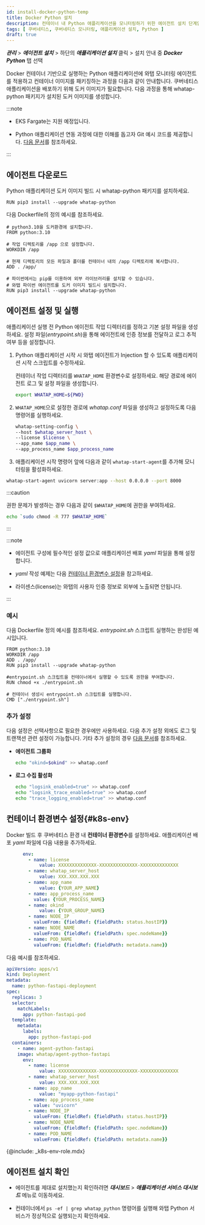 ```yaml
---
id: install-docker-python-temp
title: Docker Python 설치
description: 컨테이너 내 Python 애플리케이션을 모니터링하기 위한 에이전트 설치 단계입니다.
tags: [ 쿠버네티스, 쿠버네티스 모니터링, 애플리케이션 설치, Python ]
draft: true
---
```



***관리*** > ***에이전트 설치*** > 하단의 ***애플리케이션 설치*** 클릭 > 설치 안내 중 ***Docker Python*** 탭 선택

Docker 컨테이너 기반으로 실행하는 Python 애플리케이션에 와탭 모니터링 에이전트를 적용하고 컨테이너 이미지를 패키징하는 과정을 다음과 같이 안내합니다. 쿠버네티스 애플리케이션을 배포하기 위해 도커 이미지가 필요합니다. 다음 과정을 통해 whatap-python 패키지가 설치된 도커 이미지를 생성합니다.

:::note 

* EKS Fargate는 지원 예정입니다. 

* Python 애플리케이션 연동 과정에 대한 이해를 돕고자 Git 예시 코드를 제공합니다. [다음 문서](https://github.com/whatap/kuber-apm-boilerplate/tree/main/python/fastapi)를 참조하세요.

:::

## 에이전트 다운로드

Python 애플리케이션 도커 이미지 빌드 시 whatap-python 패키지를 설치하세요.

```docker
RUN pip3 install --upgrade whatap-python
```

다음 Dockerfile의 정의 예시를 참조하세요. 

```docker title='python ver 3.10'
# python3.10을 도커환경에 설치합니다.
FROM python:3.10

# 작업 디렉토리를 /app 으로 설정합니다.
WORKDIR /app

# 현재 디렉토리의 모든 파일과 폴더를 컨테이너 내의 /app 디렉토리에 복사합니다.
ADD . /app/

# 파이썬에서는 pip를 이용하여 외부 라이브러리를 설치할 수 있습니다. 
# 와탭 파이썬 에이전트를 도커 이미지 빌드시 설치합니다.
RUN pip3 install --upgrade whatap-python
```

## 에이전트 설정 및 실행

애플리케이션 실행 전 Python 에이전트 작업 디렉터리를 정하고 기본 설정 파일을 생성하세요. 설정 파일(*entrypoint.sh*)을 통해 에이전트에 인증 정보를 전달하고 로그 추적 여부 등을 설정합니다.

1. Python 애플리케이션 시작 시 와탭 에이전트가 Injection 할 수 있도록 애플리케이션 시작 스크립트를 수정하세요. 

    컨테이너 작업 디렉터리를 `WHATAP_HOME` 환경변수로 설정하세요. 해당 경로에 에이전트 로그 및 설정 파일을 생성합니다. 

    ```bash 
    export WHATAP_HOME=${PWD}
    ```

1. `WHATAP_HOME`으로 설정한 경로에 *whatap.conf* 파일을 생성하고 설정하도록 다음 명령어를 실행하세요.

    ```bash 
    whatap-setting-config \
    --host $whatap_server_host \
    --license $license \
    --app_name $app_name \
    --app_process_name $app_process_name
    ```
1. 애플리케이션 시작 명령어 앞에 다음과 같이 `whatap-start-agent`를 추가해 모니터링을 활성화하세요. 

  ```bash 
  whatap-start-agent uvicorn server:app --host 0.0.0.0 --port 8000
  ```

:::caution

권한 문제가 발생하는 경우 다음과 같이 `$WHATAP_HOME`에 권한을 부여하세요.

```bash
echo `sudo chmod -R 777 $WHATAP_HOME`
```

:::

:::note 

* 에이전트 구성에 필수적인 설정 값으로 애플리케이션 배포 *yaml* 파일을 통해 설정합니다.

* *yaml* 작성 예제는 다음 [컨테이너 환경변수 설정](#k8s-env)을 참고하세요.

* 라이센스(license)는 와탭의 사용자 인증 정보로 외부에 노출되면 안됩니다.

:::

### 예시

다음 Dockerfile 정의 예시를 참조하세요. *entrypoint.sh* 스크립트 실행하는 완성된 예시입니다.

```docker 
FROM python:3.10
WORKDIR /app
ADD . /app/
RUN pip3 install --upgrade whatap-python 

#entrypoint.sh 스크립트을 컨테이너에서 실행할 수 있도록 권한을 부여합니다.
RUN chmod +x ./entrypoint.sh

# 컨테이너 생성시 entrypoint.sh 스크립트를 실행합니다.
CMD ["./entrypoint.sh"]
```

### 추가 설정 

다음 설정은 선택사항으로 필요한 경우에만 사용하세요. 다음 추가 설정 외에도 로그 및 트랜잭션 관련 설정이 가능합니다. 기타 추가 설정의 경우 [다음 문서](https://docs.whatap.io/python/set-agent)를 참조하세요. 

* **에이전트 그룹화** 

  ```bash 
  echo "okind=$okind" >> whatap.conf
  ```

* **로그 수집 활성화** 

  ```bash
  echo "logsink_enabled=true" >> whatap.conf
  echo "logsink_trace_enabled=true" >> whatap.conf
  echo "trace_logging_enabled=true" >> whatap.conf
  ```

## 컨테이너 환경변수 설정{#k8s-env}

Docker 빌드 후 쿠버네티스 환경 내 **컨테이너 환경변수**를 설정하세요. 애플리케이션 배포 *yaml* 파일에 다음 내용을 추가하세요. 

```yaml
	  env:
		- name: license
			value: XXXXXXXXXXXXXX-XXXXXXXXXXXXXX-XXXXXXXXXXXXXX
		- name: whatap_server_host
			value: XXX.XXX.XXX.XXX
		- name: app_name
			value: {YOUR_APP_NAME}
		- name: app_process_name
		  value: {YOUR_PROCESS_NAME}
		- name: okind
			value: {YOUR_GROUP_NAME}
		- name: NODE_IP
		  valueFrom: {fieldRef: {fieldPath: status.hostIP}}
		- name: NODE_NAME
		  valueFrom: {fieldRef: {fieldPath: spec.nodeName}}
		- name: POD_NAME
		  valueFrom: {fieldRef: {fieldPath: metadata.name}}
```

다음 예시를 참조하세요. 

```yaml 
apiVersion: apps/v1
kind: Deployment
metadata:
  name: python-fastapi-deployment
spec:
  replicas: 3
  selector:
    matchLabels:
      app: python-fastapi-pod
  template:
    metadata:
      labels:
        app: python-fastapi-pod
  containers:
	- name: agent-python-fastapi
    image: whatap/agent-python-fastapi
	  env:
		- name: license
			value: XXXXXXXXXXXXXX-XXXXXXXXXXXXXX-XXXXXXXXXXXXXX
		- name: whatap_server_host
			value: XXX.XXX.XXX.XXX
		- name: app_name
			value: "myapp-python-fastapi"
		- name: app_process_name
		  value: "uvicorn"
		- name: NODE_IP
		  valueFrom: {fieldRef: {fieldPath: status.hostIP}}
		- name: NODE_NAME
		  valueFrom: {fieldRef: {fieldPath: spec.nodeName}}
		- name: POD_NAME
		  valueFrom: {fieldRef: {fieldPath: metadata.name}}
```

{@include: _k8s-env-role.mdx} 


## 에이전트 설치 확인

* 에이전트를 제대로 설치했는지 확인하려면 ***대시보드*** > ***애플리케이션 서비스 대시보드*** 메뉴로 이동하세요.

* 컨테이너에서 `ps -ef | grep whatap_python` 명령어를 실행해 와탭 Python 서비스가 정상적으로 실행되는지 확인하세요. 
